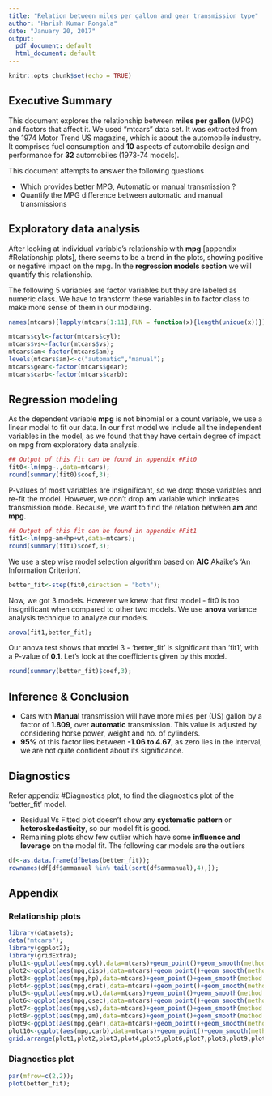 ```yaml
---
title: "Relation between miles per gallon and gear transmission type"
author: "Harish Kumar Rongala"
date: "January 20, 2017"
output:
  pdf_document: default
  html_document: default
---
```


```r
knitr::opts_chunk$set(echo = TRUE)
```

## Executive Summary

This document explores the relationship between **miles per gallon** (MPG) and factors that affect it. We used "mtcars" data set. It was extracted from the 1974 Motor Trend US magazine, which is about the automobile industry. It comprises fuel consumption and **10** aspects of automobile design and performance for **32** automobiles (1973-74 models).

This document attempts to answer the following questions

+ Which provides better MPG, Automatic or manual transmission ?
+ Quantify the MPG difference between automatic and manual transmissions


## Exploratory data analysis

After looking at individual variable's relationship with **mpg** [appendix #Relationship plots], there seems to be a trend in the plots, showing positive or negative impact on the mpg. In the **regression models section** we will quantify this relationship. 

The following 5 variables are factor variables but they are labeled as numeric class. We have to transform these variables in to factor class to make more sense of them in our modeling. 

```r
names(mtcars)[lapply(mtcars[1:11],FUN = function(x){length(unique(x))})<10]
```
```r
mtcars$cyl<-factor(mtcars$cyl);
mtcars$vs<-factor(mtcars$vs);
mtcars$am<-factor(mtcars$am);
levels(mtcars$am)<-c("automatic","manual");
mtcars$gear<-factor(mtcars$gear);
mtcars$carb<-factor(mtcars$carb);
```

## Regression modeling

As the dependent variable **mpg** is not binomial or a count variable, we use a linear model to fit our data. In our first model we include all the independent variables in the model, as we found that they have certain degree of impact on mpg from exploratory data analysis.
```r
## Output of this fit can be found in appendix #Fit0
fit0<-lm(mpg~.,data=mtcars);
round(summary(fit0)$coef,3);
```
P-values of most variables are insignificant, so we drop those variables and re-fit the model. However, we don't drop **am** variable which indicates transmission mode. Because, we want to find the relation between **am** and **mpg**.

```r
## Output of this fit can be found in appendix #Fit1
fit1<-lm(mpg~am+hp+wt,data=mtcars);
round(summary(fit1)$coef,3);
```
We use a step wise model selection algorithm based on **AIC** Akaike's 'An Information Criterion'.
```r
better_fit<-step(fit0,direction = "both");
```
Now, we got 3 models. However we knew that first model - fit0 is too insignificant when compared to other two models. We use **anova** variance analysis technique to analyze our models.

```r
anova(fit1,better_fit);
```
Our anova test shows that model 3 - 'better_fit' is significant than 'fit1', with a P-value of **0.1**. Let's look at the coefficients given by this model.

```r
round(summary(better_fit)$coef,3);
```


## Inference & Conclusion

+ Cars with **Manual** transmission will have more miles per (US) gallon by a factor of **1.809**, over **automatic** transmission. This value is adjusted by considering horse power, weight and no. of cylinders.
+ **95%** of this factor lies between **-1.06 to 4.67**, as zero lies in the interval, we are not quite confident about its significance.


## Diagnostics

Refer appendix #Diagnostics plot, to find the diagnostics plot of the 'better_fit' model.

+ Residual Vs Fitted plot doesn't show any **systematic pattern** or **heteroskedasticity**, so our model fit is good.
+ Remaining plots show few outlier which have some **influence and leverage** on the model fit. The following car models are the outliers

```r
df<-as.data.frame(dfbetas(better_fit));
rownames(df[df$ammanual %in% tail(sort(df$ammanual),4),]);

```





## Appendix

### Relationship plots
```r
library(datasets);
data("mtcars");
library(ggplot2);
library(gridExtra);
plot1<-ggplot(aes(mpg,cyl),data=mtcars)+geom_point()+geom_smooth(method = lm);
plot2<-ggplot(aes(mpg,disp),data=mtcars)+geom_point()+geom_smooth(method = lm);
plot3<-ggplot(aes(mpg,hp),data=mtcars)+geom_point()+geom_smooth(method = lm);
plot4<-ggplot(aes(mpg,drat),data=mtcars)+geom_point()+geom_smooth(method = lm);
plot5<-ggplot(aes(mpg,wt),data=mtcars)+geom_point()+geom_smooth(method = lm);
plot6<-ggplot(aes(mpg,qsec),data=mtcars)+geom_point()+geom_smooth(method = lm);
plot7<-ggplot(aes(mpg,vs),data=mtcars)+geom_point()+geom_smooth(method = lm);
plot8<-ggplot(aes(mpg,am),data=mtcars)+geom_point()+geom_smooth(method = lm);
plot9<-ggplot(aes(mpg,gear),data=mtcars)+geom_point()+geom_smooth(method = lm);
plot10<-ggplot(aes(mpg,carb),data=mtcars)+geom_point()+geom_smooth(method = lm);
grid.arrange(plot1,plot2,plot3,plot4,plot5,plot6,plot7,plot8,plot9,plot10,ncol=5);
```

### Diagnostics plot

```r
par(mfrow=c(2,2));
plot(better_fit);

```